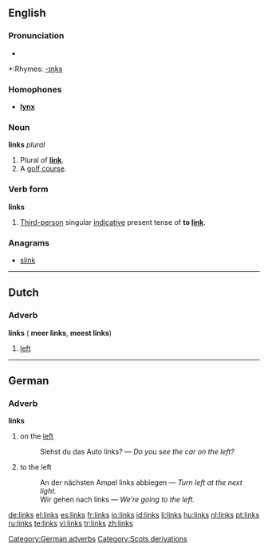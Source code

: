 ==English==

===Pronunciation===
*{{audio|en-us-links.ogg|Audio (US)}}

*:Rhymes: [[Rhymes:English:-ɪŋks|-ɪŋks]]

===Homophones===
*'''[[lynx]]'''

===Noun===
'''links''' ''plural''

#Plural of '''[[link]]'''.
#A [[golf course]].

===Verb form===
'''links'''

#[[Third-person]] singular [[indicative]] present tense of '''to [[link]]'''.

===Anagrams===
*[[slink]]

----
==Dutch==
===Adverb===
'''links''' ({{compar}} '''meer links''', {{superl}} '''meest links''')

#[[left]]

----
==German==
===Adverb===
'''links'''

#on the [[left]]
#:Siehst du das Auto links? &mdash; ''Do you see the car on the left?''
#to the left
#:An der nächsten Ampel links abbiegen &mdash; ''Turn left at the next light.''
#:Wir gehen nach links &mdash; ''We’re going to the left.''

[[Category:German adverbs]]
[[Category:Scots derivations]]

[[de:links]]
[[el:links]]
[[es:links]]
[[fr:links]]
[[io:links]]
[[id:links]]
[[li:links]]
[[hu:links]]
[[nl:links]]
[[pt:links]]
[[ru:links]]
[[te:links]]
[[vi:links]]
[[tr:links]]
[[zh:links]]
